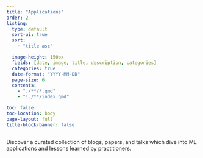 ```yaml
---
title: "Applications"
order: 2
listing:
  type: default
  sort-ui: true
  sort:
    - "title asc"

  image-height: 150px
  fields: [date, image, title, description, categories]
  categories: true
  date-format: "YYYY-MM-DD"
  page-size: 6
  contents:
    - "./**/*.qmd"
    - "!./**/index.qmd"

toc: false
toc-location: body
page-layout: full
title-block-banner: false
---
```

Discover a curated collection of blogs, papers, and talks which dive into ML applications and lessons learned by practitioners.
